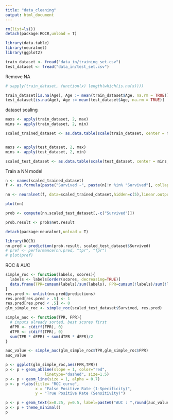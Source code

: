 ```yaml
---
title: "data_cleaning"
output: html_document
---
```


```r
rm(list=ls())
detach(package:ROCR,unload = T)

library(data.table)
library(neuralnet)
library(ggplot2)
```

```r
train_dataset <- fread("data_in/training_set.csv")
test_dataset <- fread("data_in/test_set.csv")
```

Remove NA
```r
# sapply(train_dataset, function(x) length(which(is.na(x))))

train_dataset[is.na(Age), Age := mean(train_dataset$Age, na.rm = TRUE)]
test_dataset[is.na(Age), Age := mean(test_dataset$Age, na.rm = TRUE)]
```

dataset scaling
```r
maxs <- apply(train_dataset, 2, max) 
mins <- apply(train_dataset, 2, min)

scaled_trained_dataset <- as.data.table(scale(train_dataset, center = mins, scale = maxs - mins))


maxs <- apply(test_dataset, 2, max) 
mins <- apply(test_dataset, 2, min)

scaled_test_dataset <- as.data.table(scale(test_dataset, center = mins, scale = maxs - mins))
```


Train a NN model
```r
n <- names(scaled_trained_dataset)
f <- as.formula(paste("Survived ~", paste(n[!n %in% "Survived"], collapse = " + ")))

nn <- neuralnet(f, data=scaled_trained_dataset,hidden=c(5),linear.output=F)
```


```r
plot(nn)
```


```r
prob <- compute(nn,scaled_test_dataset[,-c("Survived")])

prob.result <- prob$net.result

detach(package:neuralnet,unload = T)

library(ROCR)
nn.pred = prediction(prob.result, scaled_test_dataset$Survived)
# pref <- performance(nn.pred, "tpr", "fpr")
# plot(pref)
```

ROC & AUC
```r
simple_roc <- function(labels, scores){
  labels <- labels[order(scores, decreasing=TRUE)]
  data.frame(TPR=cumsum(labels)/sum(labels), FPR=cumsum(!labels)/sum(!labels), labels)
}
res.pred <- unlist(nn.pred@predictions)
res.pred[res.pred > .5] <- 1
res.pred[res.pred < .5] <- 0
glm_simple_roc <- simple_roc(scaled_test_dataset$Survived, res.pred)
```


```r
simple_auc <- function(TPR, FPR){
  # inputs already sorted, best scores first 
  dFPR <- c(diff(FPR), 0)
  dTPR <- c(diff(TPR), 0)
  sum(TPR * dFPR) + sum(dTPR * dFPR)/2
}

auc_value <- simple_auc(glm_simple_roc$TPR,glm_simple_roc$FPR)
auc_value
```

```r
p <- ggplot(glm_simple_roc,aes(FPR,TPR))
p <- p + geom_abline(slope = 1, color="red",
                 linetype="dashed", size=1.5)
p <- p + geom_line(size = 1, alpha = 0.7)
p <- p +labs(title= "ROC curve", 
             x = "False Positive Rate (1-Specificity)", 
             y = "True Positive Rate (Sensitivity)")

p <- p + geom_text(x=0.25, y=0.5, label=paste0("AUC : ",round(auc_value,2))) 
p <- p + theme_minimal()
p
```

